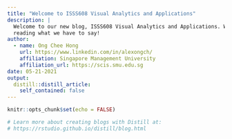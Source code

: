 ```yaml
---
title: "Welcome to ISSS608 Visual Analytics and Applications"
description: |
  Welcome to our new blog, ISSS608 Visual Analytics and Applications. We hope you enjoy 
  reading what we have to say!
author:
  - name: Ong Chee Hong
    url: https://www.linkedin.com/in/alexongch/
    affiliation: Singapore Management University
    affiliation_url: https://scis.smu.edu.sg
date: 05-21-2021
output:
  distill::distill_article:
    self_contained: false
---
```


```r
knitr::opts_chunk$set(echo = FALSE)

# Learn more about creating blogs with Distill at:
# https://rstudio.github.io/distill/blog.html

```



